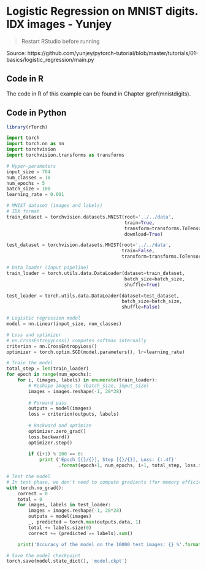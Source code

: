 # Logistic Regression on MNIST digits. IDX images - Yunjey

> Restart RStudio before running

Source: https://github.com/yunjey/pytorch-tutorial/blob/master/tutorials/01-basics/logistic_regression/main.py


## Code in R
The code in R of this example can be found in Chapter \@ref(mnistdigits).


## Code in Python

```r
library(rTorch)
```


```python
import torch
import torch.nn as nn
import torchvision
import torchvision.transforms as transforms
```

```python
# Hyper-parameters 
input_size = 784
num_classes = 10
num_epochs = 5
batch_size = 100
learning_rate = 0.001
```


```python
# MNIST dataset (images and labels)
# IDX format
train_dataset = torchvision.datasets.MNIST(root='../../data', 
                                           train=True, 
                                           transform=transforms.ToTensor(),
                                           download=True)

test_dataset = torchvision.datasets.MNIST(root='../../data', 
                                          train=False, 
                                          transform=transforms.ToTensor())

# Data loader (input pipeline)
train_loader = torch.utils.data.DataLoader(dataset=train_dataset, 
                                           batch_size=batch_size, 
                                           shuffle=True)

test_loader = torch.utils.data.DataLoader(dataset=test_dataset, 
                                          batch_size=batch_size, 
                                          shuffle=False)
```


```python
# Logistic regression model
model = nn.Linear(input_size, num_classes)

# Loss and optimizer
# nn.CrossEntropyLoss() computes softmax internally
criterion = nn.CrossEntropyLoss()  
optimizer = torch.optim.SGD(model.parameters(), lr=learning_rate)  
```


```python
# Train the model
total_step = len(train_loader)
for epoch in range(num_epochs):
    for i, (images, labels) in enumerate(train_loader):
        # Reshape images to (batch_size, input_size)
        images = images.reshape(-1, 28*28)
        
        # Forward pass
        outputs = model(images)
        loss = criterion(outputs, labels)
        
        # Backward and optimize
        optimizer.zero_grad()
        loss.backward()
        optimizer.step()
        
        if (i+1) % 100 == 0:
            print ('Epoch [{}/{}], Step [{}/{}], Loss: {:.4f}' 
                   .format(epoch+1, num_epochs, i+1, total_step, loss.item()))

```

```python
# Test the model
# In test phase, we don't need to compute gradients (for memory efficiency)
with torch.no_grad():
    correct = 0
    total = 0
    for images, labels in test_loader:
        images = images.reshape(-1, 28*28)
        outputs = model(images)
        _, predicted = torch.max(outputs.data, 1)
        total += labels.size(0)
        correct += (predicted == labels).sum()

    print('Accuracy of the model on the 10000 test images: {} %'.format(100 * correct / total))
```


```python
# Save the model checkpoint
torch.save(model.state_dict(), 'model.ckpt')
```


